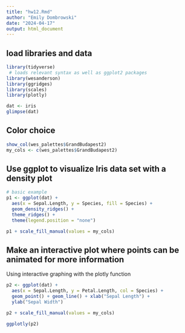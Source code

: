```yaml
---
title: "hw12.Rmd"
author: "Emily Dombrowski"
date: "2024-04-17"
output: html_document
---
```


## load libraries and data
```r
library(tidyverse)
 # loads relevant syntax as well as ggplot2 packages
library(wesanderson)
library(ggridges)
library(scales)
library(plotly)

dat <- iris
glimpse(dat)
```
## Color choice
```r
show_col(wes_palettes$GrandBudapest2)
my_cols <- c(wes_palettes$GrandBudapest2)
```

## Use ggplot to visualize Iris data set with a density plot
```r
# basic example
p1 <- ggplot(dat) +
  aes(x = Sepal.Length, y = Species, fill = Species) +
  geom_density_ridges() +
  theme_ridges() + 
  theme(legend.position = "none")

p1 + scale_fill_manual(values = my_cols)
```
## Make an interactive plot where points can be animated for more information
Using interactive graphing with the plotly function
```r
p2 <- ggplot(dat) +
  aes(x = Sepal.Length, y = Petal.Length, col = Species) +
  geom_point() + geom_line() + xlab("Sepal Length") +
  ylab("Sepal Width")

p2 + scale_fill_manual(values = my_cols)

ggplotly(p2)
```




